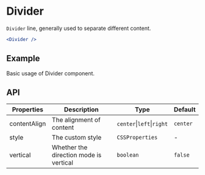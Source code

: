 # Divider

`Divider` line, generally used to separate different content.

```jsx
<Divider />
```

## Example

Basic usage of Divider component.

<Demo src="../../components/divider/demo/Example.tsx" />

## API

Properties | Description | Type | Default
-----------|------------|------|--------
| contentAlign | The alignment of content | `center`\|`left`\|`right` | `center` |
| style | The custom style | `CSSProperties` | - |
| vertical | Whether the direction mode is vertical | `boolean` | `false` |
